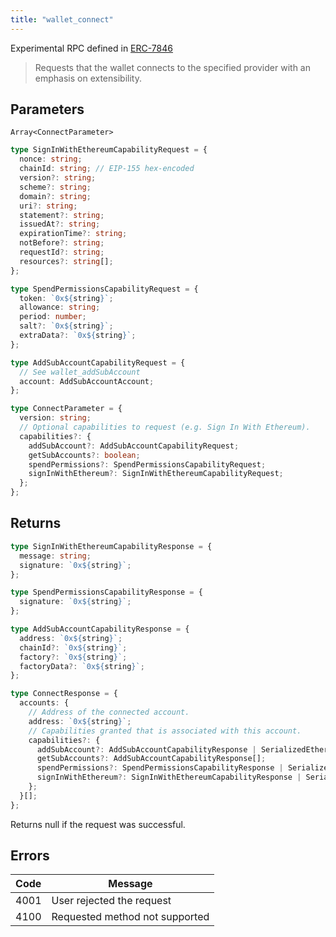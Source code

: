 ```yaml
---
title: "wallet_connect"
---
```



Experimental RPC defined in [ERC-7846](https://github.com/ethereum/ERCs/pull/779)

> Requests that the wallet connects to the specified provider with an emphasis on extensibility.

## Parameters

`Array<ConnectParameter>`

```ts
type SignInWithEthereumCapabilityRequest = {
  nonce: string;
  chainId: string; // EIP-155 hex-encoded
  version?: string;
  scheme?: string;
  domain?: string;
  uri?: string;
  statement?: string;
  issuedAt?: string;
  expirationTime?: string;
  notBefore?: string;
  requestId?: string;
  resources?: string[];
};

type SpendPermissionsCapabilityRequest = {
  token: `0x${string}`;
  allowance: string;
  period: number;
  salt?: `0x${string}`;
  extraData?: `0x${string}`;
};

type AddSubAccountCapabilityRequest = {
  // See wallet_addSubAccount
  account: AddSubAccountAccount;
};

type ConnectParameter = {
  version: string;
  // Optional capabilities to request (e.g. Sign In With Ethereum).
  capabilities?: {
    addSubAccount?: AddSubAccountCapabilityRequest;
    getSubAccounts?: boolean;
    spendPermissions?: SpendPermissionsCapabilityRequest;
    signInWithEthereum?: SignInWithEthereumCapabilityRequest;
  };
};

```

## Returns

```ts
type SignInWithEthereumCapabilityResponse = {
  message: string;
  signature: `0x${string}`;
};

type SpendPermissionsCapabilityResponse = {
  signature: `0x${string}`;
};

type AddSubAccountCapabilityResponse = {
  address: `0x${string}`;
  chainId?: `0x${string}`;
  factory?: `0x${string}`;
  factoryData?: `0x${string}`;
};

type ConnectResponse = {
  accounts: {
    // Address of the connected account.
    address: `0x${string}`;
    // Capabilities granted that is associated with this account.
    capabilities?: {
      addSubAccount?: AddSubAccountCapabilityResponse | SerializedEthereumRpcError;
      getSubAccounts?: AddSubAccountCapabilityResponse[];
      spendPermissions?: SpendPermissionsCapabilityResponse | SerializedEthereumRpcError;
      signInWithEthereum?: SignInWithEthereumCapabilityResponse | SerializedEthereumRpcError;
    };
  }[];
};
```

Returns null if the request was successful.

## Errors

| Code | Message                        |
| ---- | ------------------------------ |
| 4001 | User rejected the request      |
| 4100 | Requested method not supported |
